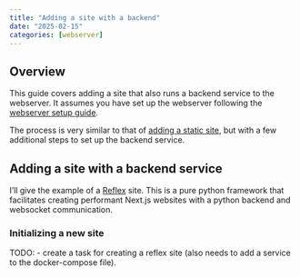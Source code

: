 ```yaml
---
title: "Adding a site with a backend"
date: "2025-02-15"
categories: [webserver]
---
```


## Overview

This guide covers adding a site that also runs a backend service to the webserver. It assumes you have set up the webserver following the [webserver setup guide](../setting-up-webserver/index.qmd).

The process is very similar to that of [adding a static site](../adding-a-static-site/index.qmd), but with a few additional steps to set up the backend service.

## Adding a site with a backend service

I'll give the example of a [Reflex](https://reflex.dev) site. This is a pure python framework that facilitates creating performant Next.js websites with a python backend and websocket communication.

### Initializing a new site

TODO: 
- create a task for creating a reflex site (also needs to add a service to the docker-compose file).

